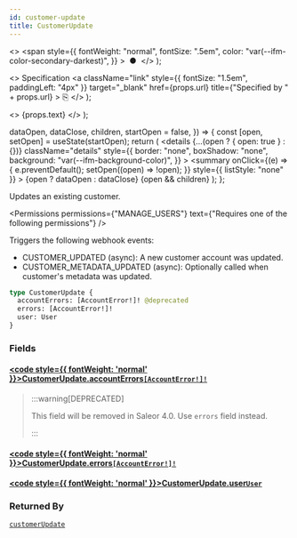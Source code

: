 ```yaml
---
id: customer-update
title: CustomerUpdate
---
```


  <>
    <span
      style={{
        fontWeight: "normal",
        fontSize: ".5em",
        color: "var(--ifm-color-secondary-darkest)",
      }}
    >
      &nbsp;●&nbsp;
    </span>
  </>
);

  <>
    Specification
    <a
      className="link"
      style={{ fontSize: "1.5em", paddingLeft: "4px" }}
      target="\_blank"
      href={props.url}
      title={"Specified by " + props.url}
    >
      ⎘
    </a>
  </>
);

  <>
    <span className={props.class}>{props.text}</span>
  </>
);


  dataOpen,
  dataClose,
  children,
  startOpen = false,
}) => {
  const [open, setOpen] = useState(startOpen);
  return (
    <details
      {...(open ? { open: true } : {})}
      className="details"
      style={{
        border: "none",
        boxShadow: "none",
        background: "var(--ifm-background-color)",
      }}
    >
      <summary
        onClick={(e) => {
          e.preventDefault();
          setOpen((open) => !open);
        }}
        style={{ listStyle: "none" }}
      >
        {open ? dataOpen : dataClose}
      </summary>
      {open && children}
    </details>
  );
};

Updates an existing customer.

<Permissions
  permissions={"MANAGE_USERS"}
  text={"Requires one of the following permissions"}
/>

Triggers the following webhook events:

- CUSTOMER_UPDATED (async): A new customer account was updated.
- CUSTOMER_METADATA_UPDATED (async): Optionally called when customer's metadata was updated.

```graphql
type CustomerUpdate {
  accountErrors: [AccountError!]! @deprecated
  errors: [AccountError!]!
  user: User
}
```

### Fields

#### [<code style={{ fontWeight: 'normal' }}>CustomerUpdate.<b>accountErrors</b></code>](#)<Bullet />[`[AccountError!]!`](../../../api-reference/users/objects/account-error) <Badge class="badge badge--deprecated badge--secondary" text="deprecated"/> <Badge class="badge badge--secondary" text="non-null"/> <Badge class="badge badge--secondary" text="object"/> <Badge class="badge badge--secondary" text="users"/>

> :::warning[DEPRECATED]
>
> This field will be removed in Saleor 4.0. Use `errors` field instead.
>
> :::

#### [<code style={{ fontWeight: 'normal' }}>CustomerUpdate.<b>errors</b></code>](#)<Bullet />[`[AccountError!]!`](../../../api-reference/users/objects/account-error) <Badge class="badge badge--secondary" text="non-null"/> <Badge class="badge badge--secondary" text="object"/> <Badge class="badge badge--secondary" text="users"/>

>

#### [<code style={{ fontWeight: 'normal' }}>CustomerUpdate.<b>user</b></code>](#)<Bullet />[`User`](../../../api-reference/users/objects/user) <Badge class="badge badge--secondary" text="object"/> <Badge class="badge badge--secondary" text="users"/>

>

### Returned By

[`customerUpdate`](../../../api-reference/users/mutations/customer-update) <Badge class="badge badge--secondary" text="mutation"/>

